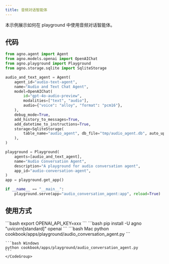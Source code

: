 ```yaml
---
title: 音频对话智能体
---
```

本示例展示如何在 playground 中使用音频对话智能体。

## 代码

```python cookbook/apps/playground/audio_conversation_agent.py 
from agno.agent import Agent
from agno.models.openai import OpenAIChat
from agno.playground import Playground
from agno.storage.sqlite import SqliteStorage

audio_and_text_agent = Agent(
    agent_id="audio-text-agent",
    name="Audio and Text Chat Agent",
    model=OpenAIChat(
        id="gpt-4o-audio-preview",
        modalities=["text", "audio"],
        audio={"voice": "alloy", "format": "pcm16"},
    ),
    debug_mode=True,
    add_history_to_messages=True,
    add_datetime_to_instructions=True,
    storage=SqliteStorage(
        table_name="audio_agent", db_file="tmp/audio_agent.db", auto_upgrade_schema=True
    ),
)

playground = Playground(
    agents=[audio_and_text_agent],
    name="Audio Conversation Agent",
    description="A playground for audio conversation agent",
    app_id="audio-conversation-agent",
)
app = playground.get_app()

if __name__ == "__main__":
    playground.serve(app="audio_conversation_agent:app", reload=True)

```

## 使用方式

<Steps>
  <Snippet file="create-venv-step.mdx" />

  <Step title="设置您的 API 密钥">
    ```bash
    export OPENAI_API_KEY=xxx
    ```
  </Step>

  <Step title="安装库">
    ```bash
    pip install -U agno "uvicorn[standard]" openai
    ```
  </Step>

  <Step title="运行智能体">
    <CodeGroup>
    ```bash Mac
    python cookbook/apps/playground/audio_conversation_agent.py
    ```

    ```bash Windows
    python cookbook/apps/playground/audio_conversation_agent.py
    ```
    </CodeGroup>
  </Step>
</Steps>
